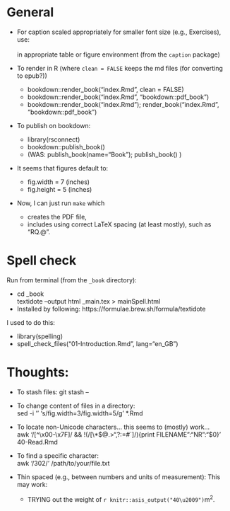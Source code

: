 # General

- For caption scaled appropriately for smaller font size (e.g., Exercises), use:  
    \captionsetup{font={Large,it}}  
  in appropriate table or figure environment (from the  `caption`  package)

- To render in R (where `clean = FALSE` keeps the md files (for converting to epub?))

  - bookdown::render_book("index.Rmd", clean = FALSE)
  - bookdown::render_book("index.Rmd", "bookdown::pdf_book")
  - bookdown::render_book("index.Rmd"); render_book("index.Rmd", "bookdown::pdf_book")

- To publish on bookdown:

  - library(rsconnect)
  - bookdown::publish_book()
  - (WAS: publish_book(name="Book"); publish_book() )

- It seems that figures default to:
  - fig.width = 7 (inches) 
  - fig.height = 5 (inches)

- Now, I can just run `make` which
  - creates the PDF file,
  - includes using correct LaTeX spacing (at least mostly), such as "RQ.\@ ".




# Spell check

Run from terminal (from the `_book` directory):
  
- cd _book  
  textidote --output html _main.tex > mainSpell.html
- Installed by following: https://formulae.brew.sh/formula/textidote

I used to do this:

- library(spelling)
- spell_check_files("01-Introduction.Rmd", lang="en_GB")


# Thoughts:

- To stash files: git stash -- <filenames>
- To change content of files in a directory:  
  sed -i '' 's/fig.width=3/fig.width=5/g' *.Rmd

- To locate non-Unicode characters... this seems to (mostly) work...  
  awk '/[^\x00-\x7F]/ && !(/[\\*$@{.}>",?:\x271=#`]/){print FILENAME":"NR":"$0}' 40-Read.Rmd 

- To find a specific character:  
  awk '/\u0302/' /path/to/your/file.txt

- Thin spaced (e.g., between numbers and units of measurement): This may work:  
  - TRYING out the weight of `r knitr::asis_output("40\u2009")`m^2^.




